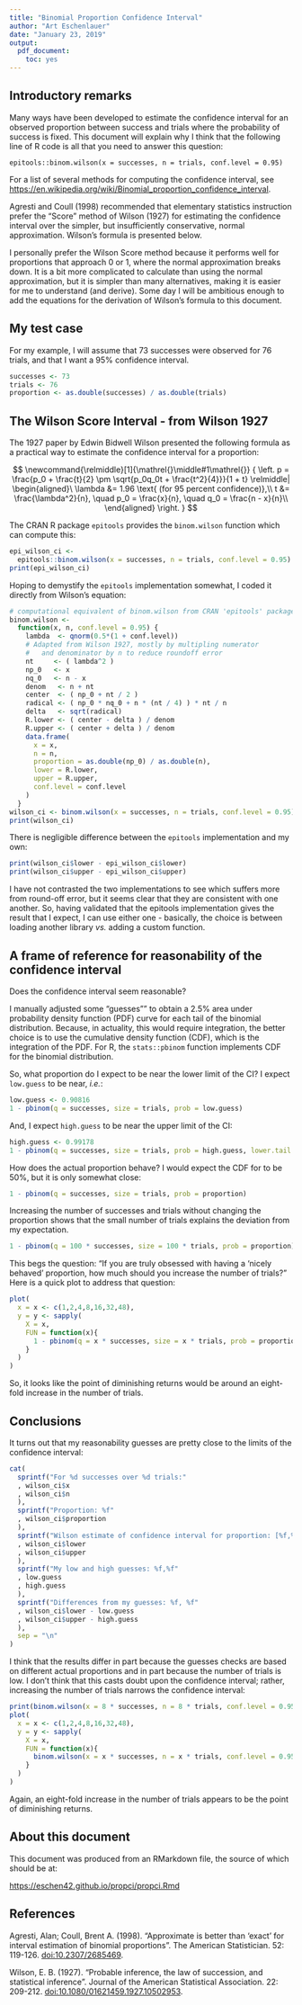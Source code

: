 ```yaml
---
title: "Binomial Proportion Confidence Interval"
author: "Art Eschenlauer"
date: "January 23, 2019"
output:
  pdf_document: 
    toc: yes
---
```



## Introductory remarks

Many ways have been developed to estimate the confidence interval for 
an observed proportion between success and trials where the probability
of success is fixed.  This document will explain why I think that the
following  line of R code is all that you need to answer this question:

```
epitools::binom.wilson(x = successes, n = trials, conf.level = 0.95)
```

For a list of several methods for computing the confidence interval, see 
[https://en.wikipedia.org/wiki/Binomial_proportion_confidence_interval](https://en.wikipedia.org/wiki/Binomial_proportion_confidence_interval).

Agresti and Coull (1998) recommended that elementary statistics instruction
prefer the "Score" method of Wilson (1927) for estimating the confidence
interval over the simpler, but insufficiently conservative, normal
approximation.  Wilson's formula is presented below.

I personally prefer the Wilson Score method because it performs well
for proportions that approach 0 or 1, where the normal approximation 
breaks down.  It is a bit more complicated to calculate than using
the normal approximation, but it is simpler than many alternatives,
making it is easier for me to understand (and derive).  Some day I 
will be ambitious enough to add the equations for the derivation 
of Wilson's formula to this document.

## My test case

For my example, I will assume that 73 successes were observed for 
76 trials, and that I want a 95% confidence interval.

```r
successes <- 73
trials <- 76
proportion <- as.double(successes) / as.double(trials)
```

## The Wilson Score Interval - from Wilson 1927

The 1927 paper by Edwin Bidwell Wilson presented the following formula as a 
practical way to estimate the confidence interval for a proportion:

$$
\newcommand{\relmiddle}[1]{\mathrel{}\middle#1\mathrel{}}
{
\left. 
p = \frac{p_0 + \frac{t}{2} \pm \sqrt{p_0q_0t + \frac{t^2}{4}}}{1 + t} 
\relmiddle| 
\begin{aligned}\
\lambda &= 1.96 \text{ (for 95 percent confidence)},\\
t &= \frac{\lambda^2}{n}, \quad
p_0 = \frac{x}{n}, \quad
q_0 = \frac{n - x}{n}\\
\end{aligned}
\right.
}
$$

The CRAN R package `epitools` provides the `binom.wilson` function which can compute this:

```r
epi_wilson_ci <- 
  epitools::binom.wilson(x = successes, n = trials, conf.level = 0.95)
print(epi_wilson_ci)
```

Hoping to demystify the `epitools` implementation somewhat, I coded it directly from Wilson's equation: 

```r
# computational equivalent of binom.wilson from CRAN 'epitools' package
binom.wilson <-
  function(x, n, conf.level = 0.95) {
    lambda  <- qnorm(0.5*(1 + conf.level))
    # Adapted from Wilson 1927, mostly by multipling numerator
    #   and denominator by n to reduce roundoff error
    nt     <- ( lambda^2 )
    np_0   <- x
    nq_0   <- n - x
    denom   <- n + nt
    center  <- ( np_0 + nt / 2 )
    radical <- ( np_0 * nq_0 + n * (nt / 4) ) * nt / n
    delta   <- sqrt(radical)
    R.lower <- ( center - delta ) / denom
    R.upper <- ( center + delta ) / denom
    data.frame(
      x = x,
      n = n,
      proportion = as.double(np_0) / as.double(n), 
      lower = R.lower,
      upper = R.upper,
      conf.level = conf.level
    )
  }
wilson_ci <- binom.wilson(x = successes, n = trials, conf.level = 0.95)
print(wilson_ci)
```

There is negligible difference between the `epitools` implementation and my own: 

```r
print(wilson_ci$lower - epi_wilson_ci$lower)
print(wilson_ci$upper - epi_wilson_ci$upper)
```

I have not contrasted the two implementations to see which suffers more from round-off error, but it seems clear that they are consistent with one another.  So, having validated that the epitools implementation gives the result that I expect, I can use either one - basically, the choice is between loading another library *vs.* adding a custom function.

## A frame of reference for reasonability of the confidence interval

Does the confidence interval seem reasonable?

I manually adjusted some "guesses"" to obtain a 2.5% area under probability 
density function (PDF) curve for each tail of the binomial distribution.
Because, in actuality, this would require integration, the better choice is
to use the cumulative density function (CDF), which is the integration of the PDF.
For R, the `stats::pbinom` function implements CDF for the binomial distribution.

So, what proportion do I expect to be near the lower limit of the CI?
I expect `low.guess` to be near, *i.e.*:

```r
low.guess <- 0.90816
1 - pbinom(q = successes, size = trials, prob = low.guess)
```

And, I expect `high.guess` to be near the upper limit of the CI:

```r
high.guess <- 0.99178
1 - pbinom(q = successes, size = trials, prob = high.guess, lower.tail = FALSE)
```

How does the actual proportion behave?  I would expect the CDF for to be 50%, but it is only somewhat close:

```r
1 - pbinom(q = successes, size = trials, prob = proportion)
```

Increasing the number of successes and trials without changing the proportion shows that the small number of trials explains the deviation from my expectation.

```r
1 - pbinom(q = 100 * successes, size = 100 * trials, prob = proportion)
```

This begs the question: "If you are truly obsessed with having a 'nicely behaved' proportion, how much should you increase the number of trials?"  Here is a quick plot to address that question:

```r
plot(
  x = x <- c(1,2,4,8,16,32,48),
  y = y <- sapply(
    X = x, 
    FUN = function(x){
      1 - pbinom(q = x * successes, size = x * trials, prob = proportion)
    }
  )
)
```

So, it looks like the point of diminishing returns would be around an eight-fold increase in the number of trials.

## Conclusions

It turns out that my reasonability guesses are pretty close to the limits of the confidence interval:

```r
cat(
  sprintf("For %d successes over %d trials:"
  , wilson_ci$x
  , wilson_ci$n
  ),
  sprintf("Proportion: %f"
  , wilson_ci$proportion
  ),
  sprintf("Wilson estimate of confidence interval for proportion: [%f,%f]"
  , wilson_ci$lower
  , wilson_ci$upper
  ),
  sprintf("My low and high guesses: %f,%f"
  , low.guess
  , high.guess
  ),
  sprintf("Differences from my guesses: %f, %f"
  , wilson_ci$lower - low.guess
  , wilson_ci$upper - high.guess
  ),
  sep = "\n"
)
```

I think that the results differ in part because the guesses checks are based on different actual proportions and in part because the number of trials is low.  I don't think that this casts doubt upon the confidence interval; rather, increasing the number of trials narrows the confidence interval:

```r
print(binom.wilson(x = 8 * successes, n = 8 * trials, conf.level = 0.95))
plot(
  x = x <- c(1,2,4,8,16,32,48),
  y = y <- sapply(
    X = x,
    FUN = function(x){
      binom.wilson(x = x * successes, n = x * trials, conf.level = 0.95)$lower
    }
  )
)
```

Again, an eight-fold increase in the number of trials appears to be the point of diminishing returns.

## About this document

This document was produced from an RMarkdown file, the source of which should be at:

[https://eschen42.github.io/propci/propci.Rmd](https://eschen42.github.io/propci/propci.Rmd)

## References

Agresti, Alan; Coull, Brent A. (1998). "Approximate is better than 'exact' for interval estimation of binomial proportions". The American Statistician. 52: 119-126. [doi:10.2307/2685469](https://doi.org/10.2307/2685469).

Wilson, E. B. (1927). "Probable inference, the law of succession, and statistical inference". Journal of the American Statistical Association. 22: 209-212. [doi:10.1080/01621459.1927.10502953](https://doi.org/10.1080/01621459.1927.10502953).